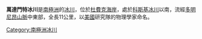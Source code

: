 {{coord|85|19|S|167|10|E|display=title}}

'''萬達門特冰川'''是[[南極洲|南極洲]]的[[冰川|冰川]]，位於[[杜費克海岸|杜費克海岸]]，處於[[科斯基冰川|科斯基冰川]]以南，流經[[多明尼昂山脈|多明尼昂山脈]]中東部，全長11公里，以[[美國|美國]]研究隊的物理學家命名。

{{DEFAULTSORT:Vandament Glacier}}
[[Category:南極洲冰川|Category:南極洲冰川]]


{{DufekCoast-geo-stub}}